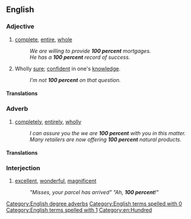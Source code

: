==English==

===Adjective===
{{en-adj|-}}

# [[complete]], [[entire]], [[whole]]
#: ''We are willing to provide '''100 percent''' mortgages.''
#: ''He has a '''100 percent''' record of success.''
# {{lb|en|colloquial}} Wholly [[sure]]; [[confident]] in one's [[knowledge]].
#: ''I'm not '''100 percent''' on that question.''

====Translations====
{{trans-see|complete, whole|one hundred percent}}

===Adverb===
{{en-adv|-}}

# [[completely]], [[entirely]], [[wholly]]
#: ''I can assure you the we are '''100 percent''' with you in this matter.''
#: ''Many retailers are now offering '''100 percent''' natural products.''

====Translations====
{{trans-see|completely, wholly|one hundred percent}}

===Interjection===
{{en-interj|-}}

# {{lb|en|South Africa|slang}} [[excellent]], [[wonderful]], [[magnificent]]
#: ''"Misses, your parcel has arrived" "Ah, '''100 percent'''!"''

[[Category:English degree adverbs]]
[[Category:English terms spelled with 0]]
[[Category:English terms spelled with 1]]
[[Category:en:Hundred]]